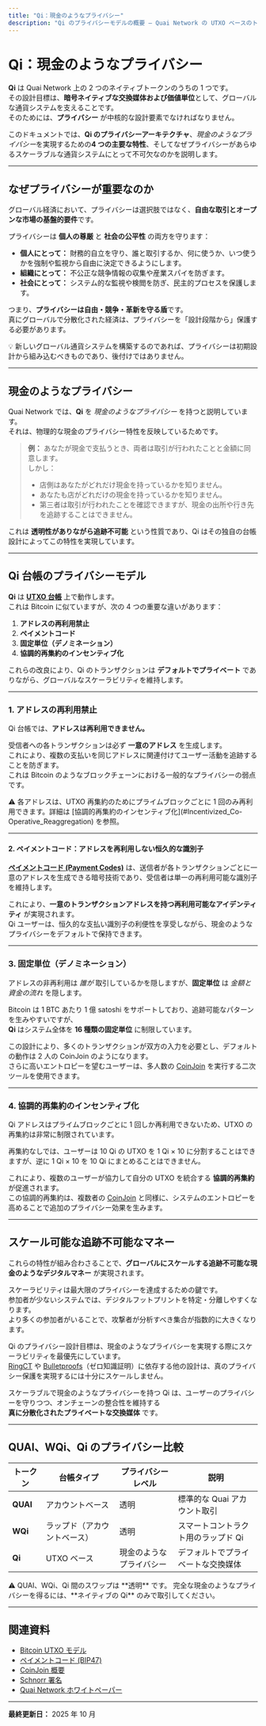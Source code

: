 ```yaml
---
title: "Qi：現金のようなプライバシー"
description: "Qi のプライバシーモデルの概要 — Quai Network の UTXO ベースのトークンであり、現金のようなプライバシーとスケーラビリティを実現するために設計されています。"
---
```



# Qi：現金のようなプライバシー

**Qi** は Quai Network 上の 2 つのネイティブトークンのうちの 1 つです。  
その設計目標は、**暗号ネイティブな交換媒体および価値単位**として、グローバルな通貨システムを支えることです。  
そのためには、**プライバシー** が中核的な設計要素でなければなりません。

このドキュメントでは、**Qi のプライバシーアーキテクチャ**、*現金のようなプライバシー*を実現するための**4 つの主要な特性**、そしてなぜプライバシーがあらゆるスケーラブルな通貨システムにとって不可欠なのかを説明します。

---

## なぜプライバシーが重要なのか

グローバル経済において、プライバシーは選択肢ではなく、**自由な取引とオープンな市場の基盤的要件**です。

プライバシーは **個人の尊厳** と **社会の公平性** の両方を守ります：

- **個人にとって：** 財務的自立を守り、誰と取引するか、何に使うか、いつ使うかを強制や監視から自由に決定できるようにします。  
- **組織にとって：** 不公正な競争情報の収集や産業スパイを防ぎます。  
- **社会にとって：** システム的な監視や検閲を防ぎ、民主的プロセスを保護します。  

つまり、**プライバシーは自由・競争・革新を守る盾**です。  
真にグローバルで分散化された経済は、プライバシーを「設計段階から」保護する必要があります。

<Callout>
💡 新しいグローバル通貨システムを構築するのであれば、プライバシーは初期設計から組み込むべきものであり、後付けではありません。
</Callout>

---

## 現金のようなプライバシー

Quai Network では、**Qi** を *現金のようなプライバシー* を持つと説明しています。  
それは、物理的な現金のプライバシー特性を反映しているためです。

> **例：** あなたが現金で支払うとき、両者は取引が行われたことと金額に同意します。  
> しかし：
> - 店側はあなたがどれだけ現金を持っているかを知りません。  
> - あなたも店がどれだけの現金を持っているかを知りません。  
> - 第三者は取引が行われたことを確認できますが、現金の出所や行き先を追跡することはできません。

これは **透明性がありながら追跡不可能** という性質であり、Qi はその独自の台帳設計によってこの特性を実現しています。

---

## Qi 台帳のプライバシーモデル

**Qi** は **[UTXO 台帳](https://en.bitcoin.it/wiki/Transaction#Input_and_Output)** 上で動作します。  
これは Bitcoin に似ていますが、次の 4 つの重要な違いがあります：

1. **アドレスの再利用禁止**
2. **ペイメントコード**
3. **固定単位（デノミネーション）**
4. **協調的再集約のインセンティブ化**

これらの改良により、Qi のトランザクションは **デフォルトでプライベート** でありながら、グローバルなスケーラビリティを維持します。

---

### 1. アドレスの再利用禁止

Qi 台帳では、**アドレスは再利用できません。**

受信者への各トランザクションは必ず **一意のアドレス** を生成します。  
これにより、複数の支払いを同じアドレスに関連付けてユーザー活動を追跡することを防ぎます。  
これは Bitcoin のようなブロックチェーンにおける一般的なプライバシーの弱点です。

<Callout type="warning">
⚠️ 各アドレスは、UTXO 再集約のためにプライムブロックごとに 1 回のみ再利用できます。詳細は [協調的再集約のインセンティブ化](#Incentivized_Co-Operative_Reaggregation) を参照。
</Callout>

---

#### 2. ペイメントコード：アドレスを再利用しない恒久的な識別子

**[ペイメントコード (Payment Codes)](https://github.com/bitcoin/bips/blob/master/bip-0047.mediawiki)** は、送信者が各トランザクションごとに一意のアドレスを生成できる暗号技術であり、受信者は単一の再利用可能な識別子を維持します。

これにより、**一意のトランザクションアドレスを持つ再利用可能なアイデンティティ** が実現されます。  
Qi ユーザーは、恒久的な支払い識別子の利便性を享受しながら、現金のようなプライバシーをデフォルトで保持できます。

---

### 3. 固定単位（デノミネーション）

アドレスの非再利用は *誰が* 取引しているかを隠しますが、**固定単位** は *金額と資金の流れ* を隠します。

Bitcoin は 1 BTC あたり 1 億 satoshi をサポートしており、追跡可能なパターンを生みやすいですが、  
**Qi** はシステム全体を **16 種類の固定単位** に制限しています。

この設計により、多くのトランザクションが双方の入力を必要とし、デフォルトの動作は 2 人の CoinJoin のようになります。  
さらに高いエントロピーを望むユーザーは、多人数の [CoinJoin](https://en.bitcoin.it/wiki/CoinJoin) を実行する二次ツールを使用できます。

---

### 4. 協調的再集約のインセンティブ化

Qi アドレスはプライムブロックごとに 1 回しか再利用できないため、UTXO の再集約は非常に制限されています。

再集約なしでは、ユーザーは 10 Qi の UTXO を 1 Qi × 10 に分割することはできますが、逆に 1 Qi × 10 を 10 Qi にまとめることはできません。

これにより、複数のユーザーが協力して自分の UTXO を統合する **協調的再集約** が促進されます。  
この協調的再集約は、複数者の [CoinJoin](https://en.bitcoin.it/wiki/CoinJoin) と同様に、システムのエントロピーを高めることで追加のプライバシー効果を生みます。

---

## スケール可能な追跡不可能なマネー

これらの特性が組み合わさることで、**グローバルにスケールする追跡不可能な現金のようなデジタルマネー** が実現されます。

スケーラビリティは最大限のプライバシーを達成するための鍵です。  
参加者が少ないシステムでは、デジタルフットプリントを特定・分離しやすくなります。  
より多くの参加者がいることで、攻撃者が分析すべき集合が指数的に大きくなります。

Qi のプライバシー設計目標は、現金のようなプライバシーを実現する際にスケーラビリティを最優先にしています。  
[RingCT](https://eprint.iacr.org/2015/1098.pdf) や [Bulletproofs](https://eprint.iacr.org/2017/1066.pdf)（ゼロ知識証明）に依存する他の設計は、真のプライバシー保護を実現するには十分にスケールしません。

スケーラブルで現金のようなプライバシーを持つ Qi は、ユーザーのプライバシーを守りつつ、オンチェーンの整合性を維持する  
**真に分散化されたプライベートな交換媒体** です。

---

## QUAI、WQi、Qi のプライバシー比較

| トークン | 台帳タイプ | プライバシーレベル | 説明 |
|-----------|--------------|----------------|--------------|
| **QUAI** | アカウントベース | 透明 | 標準的な Quai アカウント取引 |
| **WQi** | ラップド（アカウントベース） | 透明 | スマートコントラクト用のラップド Qi |
| **Qi** | UTXO ベース | 現金のようなプライバシー | デフォルトでプライベートな交換媒体 |

<Callout type="warning">
⚠️ QUAI、WQi、Qi 間のスワップは **透明** です。  
完全な現金のようなプライバシーを得るには、**ネイティブの Qi** のみで取引してください。
</Callout>

---

## 関連資料

- [Bitcoin UTXO モデル](https://en.bitcoin.it/wiki/Transaction#Input_and_Output)  
- [ペイメントコード (BIP47)](https://github.com/bitcoin/bips/blob/master/bip-0047.mediawiki)  
- [CoinJoin 概要](https://en.bitcoin.it/wiki/CoinJoin)  
- [Schnorr 署名](https://en.wikipedia.org/wiki/Schnorr_signature)  
- [Quai Network ホワイトペーパー](https://qu.ai/whitepaper)

---

**最終更新日：** 2025 年 10 月

